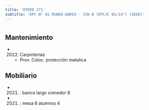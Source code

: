 ```yaml
---
title: 'OTERO 271'
subtitle: 'EPC N° 01 RUBEN DARIO - JIN B (EPCJC 01/14°) (SEDE)'
---
```


#


## Mantenimiento

*  (2022) Carpinterías 
    + Prov. Coloc. protección metalica


## Mobiliario

*  (2021) : banco largo comedor 8 

*  (2021) : mesa 6 alumnos 4 






